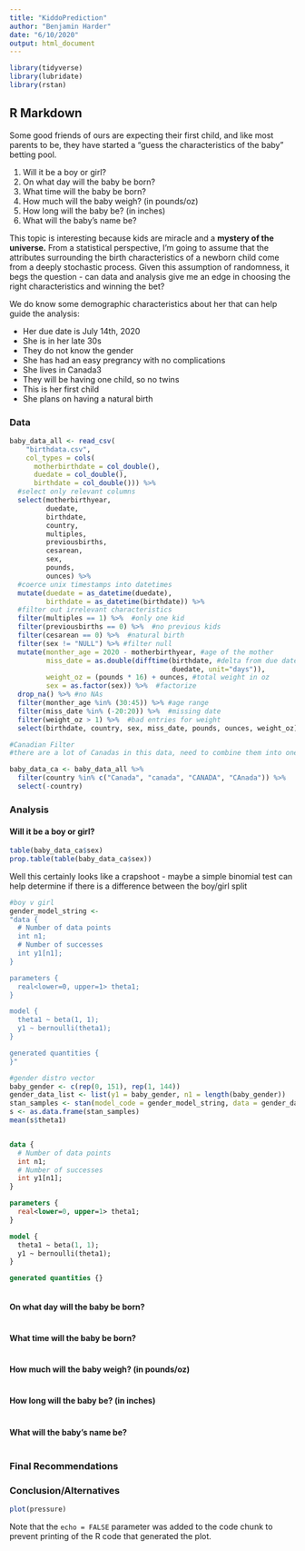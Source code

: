 ```yaml
---
title: "KiddoPrediction"
author: "Benjamin Harder"
date: "6/10/2020"
output: html_document
---
```


```r
library(tidyverse)
library(lubridate)
library(rstan)
```

## R Markdown

Some good friends of ours are expecting their first child, and like most parents to be, they have started a "guess the characteristics of the baby" betting pool.  

1. Will it be a boy or girl?
2. On what day will the baby be born?
3. What time will the baby be born?
4. How much will the baby weigh? (in pounds/oz)
5. How long will the baby be? (in inches)
6. What will the baby's name be?

This topic is interesting because kids are miracle and a **mystery of the universe.**  From a statistical perspective, I'm going to assume that the attributes surrounding the birth characteristics of a newborn child come from a deeply stochastic process.  Given this assumption of randomness, it begs the question - can data and analysis give me an edge in choosing the right characteristics and winning the bet?  

We do know some demographic characteristics about her that can help guide the analysis:

* Her due date is July 14th, 2020
* She is in her late 30s
* They do not know the gender
* She has had an easy pregrancy with no complications
* She lives in Canada3
* They will be having one child, so no twins
* This is her first child
* She plans on having a natural birth


### Data
```r
baby_data_all <- read_csv(
    "birthdata.csv",
    col_types = cols(
      motherbirthdate = col_double(),
      duedate = col_double(),
      birthdate = col_double())) %>%
  #select only relevant columns
  select(motherbirthyear, 
         duedate,
         birthdate,
         country, 
         multiples, 
         previousbirths, 
         cesarean,
         sex,
         pounds,
         ounces) %>%
  #coerce unix timestamps into datetimes
  mutate(duedate = as_datetime(duedate),
         birthdate = as_datetime(birthdate)) %>% 
  #filter out irrelevant characteristics
  filter(multiples == 1) %>%  #only one kid
  filter(previousbirths == 0) %>%  #no previous kids
  filter(cesarean == 0) %>%  #natural birth
  filter(sex != "NULL") %>% #filter null 
  mutate(monther_age = 2020 - motherbirthyear, #age of the mother
         miss_date = as.double(difftime(birthdate, #delta from due date
                                        duedate, unit="days")), 
         weight_oz = (pounds * 16) + ounces, #total weight in oz
         sex = as.factor(sex)) %>%  #factorize
  drop_na() %>% #no NAs
  filter(monther_age %in% (30:45)) %>% #age range
  filter(miss_date %in% (-20:20)) %>%  #missing date
  filter(weight_oz > 1) %>%  #bad entries for weight
  select(birthdate, country, sex, miss_date, pounds, ounces, weight_oz)
```
```r
#Canadian Filter
#there are a lot of Canadas in this data, need to combine them into one canada lable

baby_data_ca <- baby_data_all %>% 
  filter(country %in% c("Canada", "canada", "CANADA", "CAnada")) %>% 
  select(-country)
```


### Analysis

#### Will it be a boy or girl?
```r
table(baby_data_ca$sex)
prop.table(table(baby_data_ca$sex))
```
Well this certainly looks like a crapshoot - maybe a simple binomial test can help determine if there is a difference between the boy/girl split

```r
#boy v girl
gender_model_string <-
"data {
  # Number of data points
  int n1;
  # Number of successes
  int y1[n1];
}

parameters {
  real<lower=0, upper=1> theta1;
}

model {  
  theta1 ~ beta(1, 1);
  y1 ~ bernoulli(theta1);
}

generated quantities {
}"

#gender distro vector
baby_gender <- c(rep(0, 151), rep(1, 144))
gender_data_list <- list(y1 = baby_gender, n1 = length(baby_gender))
stan_samples <- stan(model_code = gender_model_string, data = gender_data_list)
s <- as.data.frame(stan_samples)
mean(s$theta1)
```

```r
```

```stan
data {
  # Number of data points
  int n1;
  # Number of successes
  int y1[n1];
}

parameters {
  real<lower=0, upper=1> theta1;
}

model {  
  theta1 ~ beta(1, 1);
  y1 ~ bernoulli(theta1);
}

generated quantities {}

```

```r
```


#### On what day will the baby be born?
```r

```

#### What time will the baby be born?
```r

```

#### How much will the baby weigh? (in pounds/oz)
```r

```

#### How long will the baby be? (in inches)
```r

```

#### What will the baby's name be?
```r

```

### Final Recommendations


### Conclusion/Alternatives



```r
plot(pressure)
```

Note that the `echo = FALSE` parameter was added to the code chunk to prevent printing of the R code that generated the plot.
